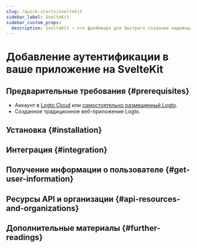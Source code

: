 ```yaml
---
slug: /quick-starts/sveltekit
sidebar_label: SvelteKit
sidebar_custom_props:
  description: SvelteKit — это фреймворк для быстрого создания надежных и производительных веб-приложений с использованием Svelte.
---
```




# Добавление аутентификации в ваше приложение на SvelteKit

<GuideTip />

## Предварительные требования \{#prerequisites}

- Аккаунт в [Logto Cloud](https://cloud.logto.io) или [самостоятельно размещенный Logto](/introduction/set-up-logto-oss).
- Созданное традиционное веб-приложение Logto.

## Установка \{#installation}

<Installation />

## Интеграция \{#integration}

<Integration />

## Получение информации о пользователе \{#get-user-information}

<GetUserInformation />

## Ресурсы API и организации \{#api-resources-and-organizations}

<ApiResources />

## Дополнительные материалы \{#further-readings}

<FurtherReadings />
